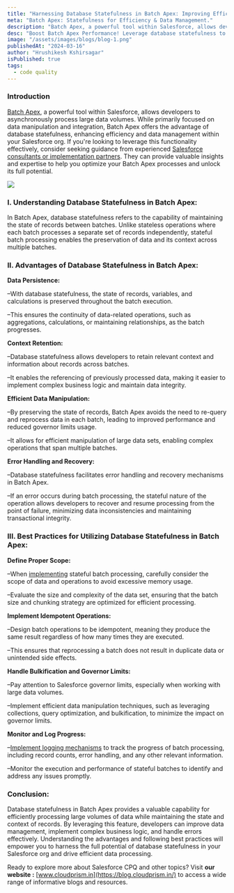 ```yaml
---
title: "Harnessing Database Statefulness in Batch Apex: Improving Efficiency and Data"
meta: "Batch Apex: Statefulness for Efficiency & Data Management."
description: "Batch Apex, a powerful tool within Salesforce, allows developers to asynchronously process large data volumes. While primarily focused on data manipulation and integration, Batch Apex offers the advantage of database statefulness, enhancing efficiency and data management within your Salesforce org."
desc: "Boost Batch Apex Performance! Leverage database statefulness to optimize data processing, improve efficiency, and enhance data management."
image: "/assets/images/blogs/blog-1.png"
publishedAt: "2024-03-16"
author: "Hrushikesh Kshirsagar"
isPublished: true
tags:
  - code quality
---
```


### Introduction

[Batch Apex](https://www.salesforce.com/in/platform/sandboxes-environments/), a powerful tool within Salesforce, allows developers to asynchronously process large data volumes. While primarily focused on data manipulation and integration, Batch Apex offers the advantage of database statefulness, enhancing efficiency and data management within your Salesforce org. If you're looking to leverage this functionality effectively, consider seeking guidance from experienced [Salesforce consultants or implementation partners](https://cloudprism.in/salesforce-consultation). They can provide valuable insights and expertise to help you optimize your Batch Apex processes and unlock its full potential.

<Image src="/assets/images/blogs/blog-2.png" />

### I. Understanding Database Statefulness in Batch Apex:

In Batch Apex, database statefulness refers to the capability of maintaining the state of records between batches. Unlike stateless operations where each batch processes a separate set of records independently, stateful batch processing enables the preservation of data and its context across multiple batches.

### II. Advantages of Database Statefulness in Batch Apex:

**Data Persistence:**

–With database statefulness, the state of records, variables, and calculations is preserved throughout the batch execution.

–This ensures the continuity of data-related operations, such as aggregations, calculations, or maintaining relationships, as the batch progresses.

**Context Retention:**

–Database statefulness allows developers to retain relevant context and information about records across batches.

–It enables the referencing of previously processed data, making it easier to implement complex business logic and maintain data integrity.

**Efficient Data Manipulation:**

–By preserving the state of records, Batch Apex avoids the need to re-query and reprocess data in each batch, leading to improved performance and reduced governor limits usage.

–It allows for efficient manipulation of large data sets, enabling complex operations that span multiple batches.

**Error Handling and Recovery:**

–Database statefulness facilitates error handling and recovery mechanisms in Batch Apex.

–If an error occurs during batch processing, the stateful nature of the operation allows developers to recover and resume processing from the point of failure, minimizing data inconsistencies and maintaining transactional integrity.

### III. Best Practices for Utilizing Database Statefulness in Batch Apex:

**Define Proper Scope:**

–When [implementing](https://cloudprism.in/salesforce-consultation) stateful batch processing, carefully consider the scope of data and operations to avoid excessive memory usage.

–Evaluate the size and complexity of the data set, ensuring that the batch size and chunking strategy are optimized for efficient processing.

**Implement Idempotent Operations:**

–Design batch operations to be idempotent, meaning they produce the same result regardless of how many times they are executed.

–This ensures that reprocessing a batch does not result in duplicate data or unintended side effects.

**Handle Bulkification and Governor Limits:**

–Pay attention to Salesforce governor limits, especially when working with large data volumes.

–Implement efficient data manipulation techniques, such as leveraging collections, query optimization, and bulkification, to minimize the impact on governor limits.

**Monitor and Log Progress:**

–[Implement logging mechanisms](https://cloudprism.in/salesforce-consultation) to track the progress of batch processing, including record counts, error handling, and any other relevant information.

–Monitor the execution and performance of stateful batches to identify and address any issues promptly.

### Conclusion:

Database statefulness in Batch Apex provides a valuable capability for efficiently processing large volumes of data while maintaining the state and context of records. By leveraging this feature, developers can improve data management, implement complex business logic, and handle errors effectively. Understanding the advantages and following best practices will empower you to harness the full potential of database statefulness in your Salesforce org and drive efficient data processing.

Ready to explore more about Salesforce CPQ and other topics? Visit **our website :** [www.cloudprism.in](https://blog.cloudprism.in/) to access a wide range of informative blogs and resources.

